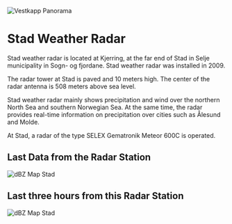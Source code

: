 
<Bleed>![Vestkapp Panorama](..public\vestkapp_kjerringa_stad_top.JPG)</Bleed>

# Stad Weather Radar

Stad weather radar is located at Kjerring, at the far end of Stad in Selje municipality in Sogn- og fjordane. Stad weather radar was installed in 2009.

The radar tower at Stad is paved and 10 meters high. The center of the radar antenna is 508 meters above sea level.

Stad weather radar mainly shows precipitation and wind over the northern North Sea and southern Norwegian Sea. At the same time, the radar provides real-time information on precipitation over cities such as Ålesund and Molde.

At Stad, a radar of the type SELEX Gematronik Meteor 600C is operated.

## Last Data from the Radar Station

![dBZ Map Stad](https://api.met.no/weatherapi/radar/2.0/?type=reflectivity&area=western_norway&content=image)

## Last three hours from this Radar Station

![dBZ Map Stad](https://api.met.no/weatherapi/radar/2.0/?type=reflectivity&area=western_norway&content=animation)